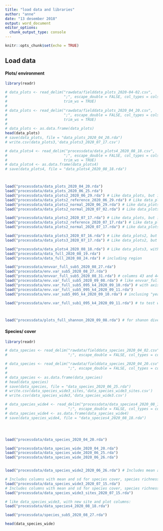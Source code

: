 ```yaml
---
title: "load data and libraries"
author: "anne"
date: "13 desember 2018"
output: word_document
editor_options: 
  chunk_output_type: console
---
```


```r
knitr::opts_chunk$set(echo = TRUE)
```

## Load data 
#### Plots/ environment
```r
library(readr)

# data_plots <- read_delim("rawdata/fielddata_plots_2020-04-02.csv",
#                          ";", escape_double = FALSE, col_types = cols(ID = col_character(), `Notes per site` = col_skip(), X36 = col_skip(), X39 = col_skip(), X41 = col_skip(), date = col_character(), notes = col_skip(), `notes loi` = col_skip()), na = "NA",
#                          trim_ws = TRUE)
# 
# data_plots <- read_delim("rawdata/fielddata_plots_2020_04_20.csv",
#                          ";", escape_double = FALSE, col_types = cols(ID = col_character(), date = col_character()), na = "NA",
#                          trim_ws = TRUE)
# 
# data_plots <- as.data.frame(data_plots)
head(data_plots)
# save(data_plots, file = "data_plots_2020_04_20.rda")
# write.csv(data_plots3,'data_plots3_2020_07_17.csv')

# data_plots4 <- read_delim("processdata/data_plots4_2020_08_18.csv",
#                          ";", escape_double = FALSE, col_types = cols(id = col_character(), date = col_character()), na = "NA",
#                          trim_ws = TRUE)
# data_plots4 <- as.data.frame(data_plots4)
# save(data_plots4, file = "data_plots4_2020_08_18.rda")



load("processdata/data_plots_2020_04_20.rda")
load("processdata/data_plots_2020_06_25.rda")
load("processdata/data_plots2_2020_06_29.rda") # Like data_plots, but inluding column with mean cover and sd (species)
load("processdata/data_plots2_reference_2020_06_29.rda") # Like data_plots2, but only reference plots
load("processdata/data_plots2_normal_2020_06_29.rda") # Like data_plots2, but only non-reference plots
load("processdata/data_plots2_normal_2020_07_02.rda") # Like data_plots2_normal, but plotnumb as factor

load("processdata/data_plots2_2020_07_17.rda") # Like data_plots, but inluding column with mean cover and sd (species cover)
load("processdata/data_plots2_reference_2020_07_17.rda") # Like data_plots2, but only reference plots
load("processdata/data_plots2_normal_2020_07_17.rda") # Like data_plots2, but only normal (non-reference) plots

load("processdata/data_plots3_2020_07_16.rda") # Like data_plots2, but species richness and diversity
load("processdata/data_plots3_2020_07_17.rda") # Like data_plots2, but species richness and diversity

load("processdata/data_plots4_2020_08_18.rda") # Like data_plots3, with restoration year and new site and plot columns
load("processdata/data_full_2020_08_19.rda")
load("processdata/data_full_2020_08_24.rda") # including region

load("processdata/envvar_full_sub5_2020_08_27.rda")
load("processdata/env.var_sub5_2020_08_27.rda")
load("processdata/envvar_full_sub5_2020_08_31.rda") # columns 43 and 44 (mean gnmds) are from ordination with epsilon 0.9 and k=3; columns 45 and 46 (mean gnmds) are from ordination with epsilon 0.95 and k=4
load("processdata/env.var_full_sub5_2020_09_08.rda") # like envvar_full_sub5_2020_08_31.rda, but with changed categories exposure and grain size
load("processdata/env.var_full_sub5_095_k4_2020_09_10.rda") # with axis scores for axis 1:4, inclusing "years_since"
load("processdata/env.var_full_sub5_095_k4_2020_09_11.rda")
load("processdata/env.var_sub5_095_k4_2020_09_10.rda") # inclusing "years_since"

load("processdata/env.var_full_sub1_095_k4_2020_09_11.rda") # to test with all reference plots



load("processdata/plots_full_shannon_2020_09_08.rda") # for shanon diversity


```


#### Species/ cover
```r
library(readr)

# data_species <- read_delim("rawdata/fielddata_species_2020_04_02.csv",
#                            ";", escape_double = FALSE, col_types = cols(ID = col_character(), X4 = col_skip(), X6 = col_skip(), note = col_skip(), species_per_plot = col_skip(), usikker = col_skip()), na = "NA", trim_ws = TRUE)

# data_species <- read_delim("rawdata/fielddata_species_2020_04_20.csv",
#                            ";", escape_double = FALSE, col_types = cols(ID = col_character()), na = "NA", trim_ws = TRUE)
# 
# data_species <- as.data.frame(data_species)
# head(data_species)
# save(data_species, file = "data_species_2020_06_25.rda")
# write.csv(data_species_wide3_sites,'data_species_wide3_sites.csv')
# write.csv(data_species_wide3,'data_species_wide3.csv')

# data_species_wide4 <- read_delim("processdata/data_species4_2020_08_18.csv",
#                            ";", escape_double = FALSE, col_types = cols(id = col_character()), na = "NA", trim_ws = TRUE)
# data_species_wide4 <- as.data.frame(data_species_wide4)
# save(data_species_wide4, file = "data_species4_2020_08_18.rda")




load("processdata/data_species_2020_04_20.rda")

load("processdata/data_species_wide_2020_04_20.rda")
load("processdata/data_species_wide_2020_06_25.rda")
load("processdata/data_species_wide_2020_06_26.rda")


load("processdata/data_species_wide2_2020_06_26.rda") # Includes mean and sd of species for rows and columns

# Includes columns with mean and sd for species cover, species richness measures and species diversity measures:
load("processdata/data_species_wide3_2020_07_15.rda")
# Includes columns with mean and sd for species cover, species richness measures and species diversity measures; grouped by site id:
load("processdata/data_species_wide3_sites_2020_07_15.rda")

# like data_species_wide3, with new site and plot columns:
load("processdata/data_species4_2020_08_18.rda")

load("processdata/species_sub5_2020_08_27.rda")

head(data_species_wide)

```


























